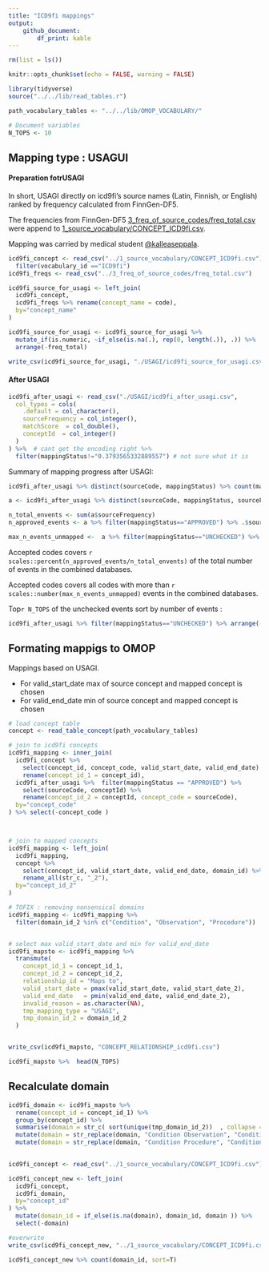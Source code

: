 ```yaml
---
title: "ICD9fi mappings"
output: 
    github_document:
        df_print: kable
---
```


```r
rm(list = ls())

knitr::opts_chunk$set(echo = FALSE, warning = FALSE)

library(tidyverse)
source("../../lib/read_tables.r")

path_vocabulary_tables <- "../../lib/OMOP_VOCABULARY/"

# Document variables 
N_TOPS <- 10
```

## Mapping type : USAGUI 
#### Preparation fotrUSAGI

In short, USAGI directly on icd9fi's source names (Latin, Finnish, or English) ranked by frequency calculated from FinnGen-DF5.

The frequencies from FinnGen-DF5 [3_freq_of_source_codes/freq_total.csv](3_freq_of_source_codes/freq_total.csv)
were append to  [1_source_vocabulary/CONCEPT_ICD9fi.csv](1_source_vocabulary/CONCEPT_ICD9fi.csv). 


Mapping was carried by medical student [\@kalleaseppala](github.com/kalleaseppala). 
 


```r
icd9fi_concept <- read_csv("../1_source_vocabulary/CONCEPT_ICD9fi.csv") %>%  
  filter(vocabulary_id =="ICD9fi")
icd9fi_freqs <- read_csv("../3_freq_of_source_codes/freq_total.csv")
```

```r
icd9fi_source_for_usagi <- left_join(
  icd9fi_concept,
  icd9fi_freqs %>% rename(concept_name = code),
  by="concept_name"
) 
```

```r
icd9fi_source_for_usagi <- icd9fi_source_for_usagi %>%
  mutate_if(is.numeric, ~if_else(is.na(.), rep(0, length(.)), .)) %>% 
  arrange(-freq_total)

write_csv(icd9fi_source_for_usagi, "./USAGI/icd9fi_source_for_usagi.csv")
```


#### After USAGI

```r
icd9fi_after_usagi <- read_csv("./USAGI/icd9fi_after_usagi.csv", 
  col_types = cols( 
    .default = col_character(), 
    sourceFrequency = col_integer(),
    matchScore  = col_double(),
    conceptId  = col_integer()
  )
) %>%  # cant get the encoding right %>%
  filter(mappingStatus!="0.3793565332889557") # not sure what it is 
```
Summary of mapping progress after USAGI:

```r
icd9fi_after_usagi %>% distinct(sourceCode, mappingStatus) %>% count(mappingStatus)
```

```r
a <- icd9fi_after_usagi %>% distinct(sourceCode, mappingStatus, sourceFrequency)

n_total_envents <- sum(a$sourceFrequency)
n_approved_events <- a %>% filter(mappingStatus=="APPROVED") %>% .$sourceFrequency %>% sum()

max_n_events_unmapped <-  a %>% filter(mappingStatus=="UNCHECKED") %>% .$sourceFrequency %>%  max()
```

Accepted codes covers `r scales::percent(n_approved_events/n_total_envents)` of the total number of events in the combined databases. 

Accepted codes covers all codes with more than `r scales::number(max_n_events_unmapped)` events in the combined databases.

Top`r N_TOPS` of the unchecked events sort by number of events : 

```r
icd9fi_after_usagi %>% filter(mappingStatus=="UNCHECKED") %>% arrange(-sourceFrequency) %>% select(sourceCode,  sourceFrequency, matchScore, sourceName, `ADD_INFO:possible_english_name`) %>%  head(N_TOPS)
```

## Formating mappigs to OMOP

Mappings based on USAGI. 

- For valid_start_date max of source concept and mapped concept is chosen 
- For valid_end_date min of source concept and mapped concept is chosen 

```r
# load concept table
concept <- read_table_concept(path_vocabulary_tables)
```


```r
# join to icd9fi concepts
icd9fi_mapping <- inner_join(
  icd9fi_concept %>% 
    select(concept_id, concept_code, valid_start_date, valid_end_date) %>% 
    rename(concept_id_1 = concept_id),
  icd9fi_after_usagi %>%  filter(mappingStatus == "APPROVED") %>% 
    select(sourceCode, conceptId) %>% 
    rename(concept_id_2 = conceptId, concept_code = sourceCode),
  by="concept_code"
) %>% select(-concept_code )



# join to mapped concepts 
icd9fi_mapping <- left_join(
  icd9fi_mapping, 
  concept %>% 
    select(concept_id, valid_start_date, valid_end_date, domain_id) %>% 
    rename_all(str_c, "_2"), 
  by="concept_id_2"
)

# TOFIX : removing nonsensical domains 
icd9fi_mapping <- icd9fi_mapping %>% 
  filter(domain_id_2 %in% c("Condition", "Observation", "Procedure"))


# select max valid_start_date and min for valid_end_date 
icd9fi_mapsto <- icd9fi_mapping %>% 
  transmute(
    concept_id_1 = concept_id_1,
    concept_id_2 = concept_id_2,
    relationship_id = "Maps to",
    valid_start_date = pmax(valid_start_date, valid_start_date_2), 
    valid_end_date   = pmin(valid_end_date, valid_end_date_2), 
    invalid_reason = as.character(NA), 
    tmp_mapping_type = "USAGI", 
    tmp_domain_id_2 = domain_id_2
  )


write_csv(icd9fi_mapsto, "CONCEPT_RELATIONSHIP_icd9fi.csv")

icd9fi_mapsto %>%  head(N_TOPS)

```



## Recalculate domain 
```r
icd9fi_domain <- icd9fi_mapsto %>% 
  rename(concept_id = concept_id_1) %>% 
  group_by(concept_id) %>% 
  summarise(domain = str_c( sort(unique(tmp_domain_id_2))  , collapse = " "), .groups="drop") %>% 
  mutate(domain = str_replace(domain, "Condition Observation", "Condition/Obs" )) %>% 
  mutate(domain = str_replace(domain, "Condition Procedure", "Condition/Procedure" ))
  
```

```r
icd9fi_concept <- read_csv("../1_source_vocabulary/CONCEPT_ICD9fi.csv")

icd9fi_concept_new <- left_join(
  icd9fi_concept, 
  icd9fi_domain, 
  by="concept_id"
) %>% 
  mutate(domain_id = if_else(is.na(domain), domain_id, domain )) %>%
  select(-domain)

#overwrite
write_csv(icd9fi_concept_new, "../1_source_vocabulary/CONCEPT_ICD9fi.csv")

```

```r
icd9fi_concept_new %>% count(domain_id, sort=T)
```



























